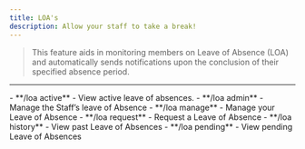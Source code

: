 ```yaml
---
title: LOA's
description: Allow your staff to take a break!
---
```

> This feature aids in monitoring members on Leave of Absence (LOA) and automatically sends notifications upon the conclusion of their specified absence period.
---
<AccordionGroup>
  <Accordion title="Commands">
- **/loa active** - View active leave of absences.
- **/loa admin** - Manage the Staff’s leave of Absence 
- **/loa manage** - Manage your Leave of Absence
- **/loa request** - Request a Leave of Absence 
- **/loa history** - View past Leave of Absences 
- **/loa pending** - View pending Leave of Absences 

  </Accordion>
</AccordionGroup>
